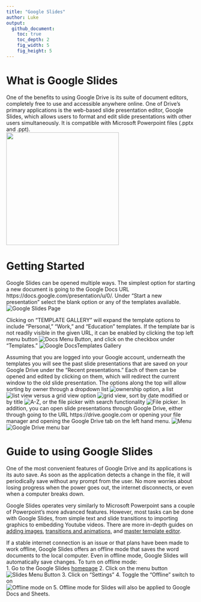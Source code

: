 ```yaml
---
title: "Google Slides"
author: Luke
output:
  github_document:
    toc: true
    toc_depth: 2
    fig_width: 5
    fig_height: 5
---
```


# What is Google Slides
One of the benefits to using Google Drive is its suite of document editors, completely free to use and accessible anywhere online. One of Drive's primary applications is the web-based slide presentation editor, Google Slides, which allows users to format and edit slide presentations with other users simultaneously. It is compatible with Microsoft Powerpoint files (.pptx and .ppt).  
<img src="https://user-images.githubusercontent.com/21327023/26971742-93e817e6-4cdc-11e7-9688-67141a6c8ee7.png" width="300">

# Getting Started
Google Slides can be opened multiple ways. The simplest option for starting a new document is going to the Google Docs URL https://docs.google.com/presentation/u/0/. Under "Start a new presentation" select the blank option or any of the templates available. 
![Google Slides Page](https://user-images.githubusercontent.com/21327023/26971743-93ea045c-4cdc-11e7-98de-c64fd68d3445.png)

Clicking on "TEMPLATE GALLERY" will expand the template options to include "Personal," "Work," and "Education" templates. If the template bar is not readily visible in the given URL, it can be enabled by clicking the top left menu button ![Docs Menu Button](https://user-images.githubusercontent.com/21327023/26970155-4fea4740-4cd6-11e7-99a4-5f2b9c1046dd.png), and click on the checkbox under "Templates."
![Google DocsTemplates Gallery](https://user-images.githubusercontent.com/21327023/26971789-b9a3f72a-4cdc-11e7-86f3-c30e73774fa3.png)

Assuming that you are logged into your Google account, underneath the templates you will see the past slide presentations that are saved on your Google Drive under the "Recent presentations." Each of them can be opened and edited by clicking on them, which will redirect the current window to the old slide presentation. The options along the top will allow sorting by owner through a dropdown list ![ownership option](https://user-images.githubusercontent.com/21327023/26970702-4e18fdec-4cd8-11e7-840f-cc14b4b80cd2.png), a list ![list view](https://user-images.githubusercontent.com/21327023/26970705-4e1f7bb8-4cd8-11e7-8de6-36fa71efdeba.png) versus a grid view option ![grid view](https://user-images.githubusercontent.com/21327023/26970900-042c6006-4cd9-11e7-80de-8cc420cfc0fc.png), sort by date modified or by title ![A-Z](https://user-images.githubusercontent.com/21327023/26970706-4e218e94-4cd8-11e7-8e4c-b4b03d845927.png), or the file picker with search functionality ![File picker](https://user-images.githubusercontent.com/21327023/26970704-4e1bdf44-4cd8-11e7-87ce-397cfafa0ec7.png). In addition, you can open slide presentations through Google Drive, either through going to the URL https://drive.google.com or opening your file manager and opening the Google Drive tab on the left hand menu. 
![Menu](https://user-images.githubusercontent.com/21327023/26968890-b6ee7d62-4cd1-11e7-96ea-7246fe7ccfce.png)
![Google Drive menu bar](https://user-images.githubusercontent.com/21327023/26968889-b6edc7e6-4cd1-11e7-989a-60968cadd8de.png)

# Guide to using Google Slides
One of the most convenient features of Google Drive and its applications is its auto save. As soon as the application detects a change in the file, it will periodically save without any prompt from the user. No more worries about losing progress when the power goes out, the internet disconnects, or even when a computer breaks down. 

Google Slides operates very similarly to Microsoft Powerpoint sans a couple of Powerpoint's more advanced features. However, most tasks can be done with Google Slides, from simple text and slide transitions to importing graphics to embedding Youtube videos. There are more in-depth guides on [adding images](https://www.gcflearnfree.org/googleslides/adding-pictures-and-shapes/1/), [transitions and animations](https://www.gcflearnfree.org/googleslides/adding-transitions-and-animations/1/), and [master template editor](https://www.gcflearnfree.org/googleslides/editing-master-slides-and-layouts/1/).

If a stable internet connection is an issue or that plans have been made to work offline, Google Slides offers an offline mode that saves the word documents to the local computer. Even in offline mode, Google Slides will automatically save changes. 
To turn on offline mode:  
1. Go to the Google Slides [homepage](https://docs.google.com/presentation/u/0/) 
2. Click on the menu button ![Slides Menu Button](https://user-images.githubusercontent.com/21327023/26970155-4fea4740-4cd6-11e7-99a4-5f2b9c1046dd.png)
3. Click on "Settings"
4. Toggle the "Offline" switch to on   
![Offline mode on](https://user-images.githubusercontent.com/21327023/26970156-4febf0b8-4cd6-11e7-87b2-2cb5d40ef7f6.png)
5. Offline mode for Slides will also be applied to Google Docs and Sheets.
